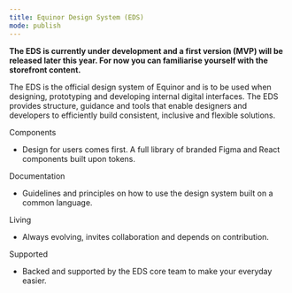 ```yaml
---
title: Equinor Design System (EDS)
mode: publish
---
```



**The EDS is currently under development and a first version (MVP) will be released later this year. 
For now you can familiarise yourself with the storefront content.**

The EDS is the official design system of Equinor and is to be used when designing, prototyping and developing internal digital interfaces. The EDS provides structure, guidance and tools that enable designers and developers to efficiently build consistent, inclusive and flexible solutions. 

Components
- Design for users comes first. A full library of branded Figma and React components built upon tokens.

Documentation
- Guidelines and principles on how to use the design system built on a common language.

Living
- Always evolving, invites collaboration and depends on contribution.

Supported
- Backed and supported by the EDS core team to make your everyday easier. 
 
